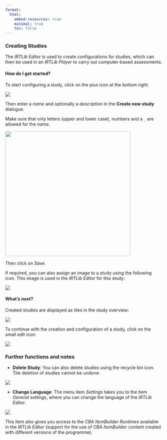 ```yaml
---
format:
  html:
    embed-resources: true
    minimal: true 
    toc: false
---
```



### Creating Studies

The *IRTLib Editor* is used to create configurations for studies, which can then be used in an *IRTLib Player* to carry out computer-based assessments.

#### How do I get started?

To start configuring a study, click on the plus icon at the bottom right:

![](img/icon-plus.png){fig-align="left"}

Then enter a *name* and optionally a *description* in the **Create new study** dialogue.

Make sure that only letters (upper and lower case), numbers and a `_` are allowed for the *name*.

![](img/screenshot-new-study-empty-DEU.png){width="400" fig-align="left"}

Then click on *Save*.

If required, you can also assign an image to a study using the following icon. This image is used in the *IRTLib Editor* for this study:

![](img/icon-study-image.png){fig-align="left"}

#### What's next?

Created studies are displayed as tiles in the study overview:

![](img/screenshot-new-study-card.DEU.png){fig-align="left"}

To continue with the creation and configuration of a study, click on the small edit icon:

![](img/icon-edit.png){fig-align="left"}

### Further functions and notes

- **Delete Study**: You can also delete studies using the recycle bin icon. The deletion of studies cannot be undone:

![](img/icon-delete.png){fig-align="left"}

- **Change Language**: The menu item *Settings* takes you to the item *General settings*, where you can change the language of the *IRTLib Editor*.

![](img/icon-settings-DEU.png){fig-align="left"}

This item also gives you access to the *CBA ItemBuilder Runtimes* available in the *IRTLib Editor* (support for the use of *CBA ItemBuilder* content created with different versions of the programme).
